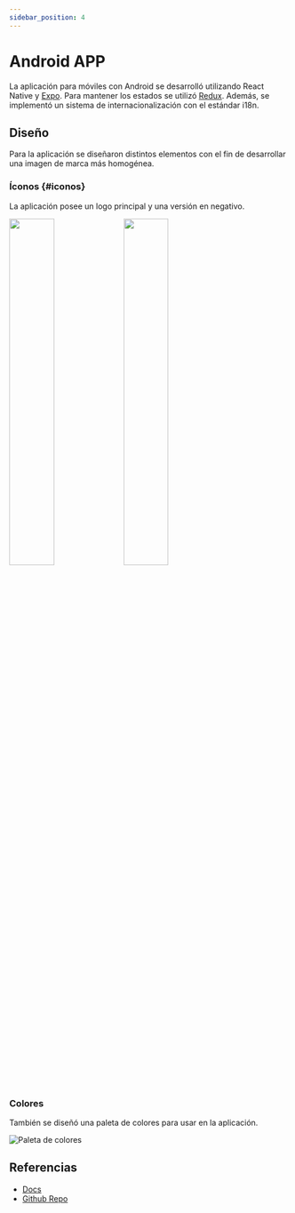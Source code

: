 ```yaml
---
sidebar_position: 4
---
```


# Android APP

La aplicación para móviles con Android se desarrolló utilizando React Native y [Expo](https://expo.dev/). Para mantener los estados se utilizó [Redux](https://es.redux.js.org/). Además, se implementó un sistema de internacionalización con el estándar i18n.

## Diseño

Para la aplicación se diseñaron distintos elementos con el fin de desarrollar una imagen de marca más homogénea.

### Íconos {#iconos}

La aplicación posee un logo principal y una versión en negativo.

<div width='100%'>
	<img src='/img/logo.png' width='40%' />
	<img src='/img/logo_invert.png' width='40%' style={{marginLeft: '5%'}} />
</div>

### Colores

También se diseñó una paleta de colores para usar en la aplicación.

![Paleta de colores](/img/Paleta.png)

## Referencias

- [Docs](https://app.spotifiuby.com.ar/)
- [Github Repo](https://github.com/GrupoX-FIUBA/android-app)
